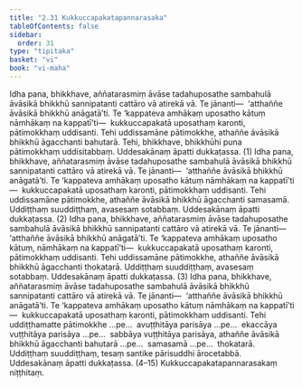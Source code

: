 ```yaml
---
title: "2.31 Kukkuccapakatapannarasaka"
tableOfContents: false
sidebar:
  order: 31
type: "tipitaka"
basket: "vi"
book: "vi-maha"
---
```



<DynamicBreadcrumb />

<Division number="175" book="vi-maha" e="ch" v="3" p="178">

<Paragraph number="753" book="vi-maha">
Idha pana, bhikkhave, aññatarasmiṃ āvāse tadahuposathe sambahulā āvāsikā bhikkhū sannipatanti cattāro vā atirekā vā. Te jānanti—  ‘atthaññe āvāsikā bhikkhū anāgatā’ti. Te ‘kappateva amhākaṃ uposatho kātuṃ nāmhākaṃ na kappatī’ti—  kukkuccapakatā uposathaṃ karonti, pātimokkhaṃ uddisanti. Tehi uddissamāne pātimokkhe, athaññe āvāsikā bhikkhū āgacchanti bahutarā. Tehi, bhikkhave, bhikkhūhi puna pātimokkhaṃ uddisitabbaṃ. Uddesakānaṃ āpatti dukkaṭassa. (1)
</Paragraph>

<Paragraph number="754" book="vi-maha">
Idha pana, bhikkhave, aññatarasmiṃ āvāse tadahuposathe sambahulā āvāsikā bhikkhū sannipatanti cattāro vā atirekā vā. Te jānanti—  ‘atthaññe āvāsikā bhikkhū anāgatā’ti. Te ‘kappateva amhākaṃ uposatho kātuṃ nāmhākaṃ na kappatī’ti—  kukkuccapakatā uposathaṃ karonti, pātimokkhaṃ uddisanti. Tehi uddissamāne pātimokkhe, athaññe āvāsikā bhikkhū āgacchanti samasamā. Uddiṭṭhaṃ suuddiṭṭhaṃ, avasesaṃ sotabbaṃ. Uddesakānaṃ āpatti dukkaṭassa. (2)
</Paragraph>

<Paragraph number="755" book="vi-maha">
Idha pana, bhikkhave, aññatarasmiṃ āvāse tadahuposathe sambahulā āvāsikā bhikkhū sannipatanti cattāro vā atirekā vā. Te jānanti—  ‘atthaññe āvāsikā bhikkhū anāgatā’ti. Te ‘kappateva amhākaṃ uposatho kātuṃ, nāmhākaṃ na kappatī’ti—  kukkuccapakatā uposathaṃ karonti, pātimokkhaṃ uddisanti. Tehi uddissamāne pātimokkhe, athaññe āvāsikā bhikkhū āgacchanti thokatarā. Uddiṭṭhaṃ suuddiṭṭhaṃ, avasesaṃ sotabbaṃ. Uddesakānaṃ āpatti dukkaṭassa. (3)
</Paragraph>

<Paragraph number="756" book="vi-maha">
Idha pana, bhikkhave, aññatarasmiṃ āvāse tadahuposathe sambahulā āvāsikā bhikkhū sannipatanti cattāro vā atirekā vā. Te jānanti—  ‘atthaññe āvāsikā bhikkhū anāgatā’ti. Te ‘kappateva amhākaṃ uposatho kātuṃ nāmhākaṃ na kappatī’ti—  kukkuccapakatā uposathaṃ karonti, pātimokkhaṃ uddisanti. Tehi uddiṭṭhamatte pātimokkhe …pe…  avuṭṭhitāya parisāya …pe…  ekaccāya vuṭṭhitāya parisāya …pe…  sabbāya vuṭṭhitāya parisāya, athaññe āvāsikā bhikkhū āgacchanti bahutarā …pe…  samasamā …pe…  thokatarā. Uddiṭṭhaṃ suuddiṭṭhaṃ, tesaṃ santike pārisuddhi ārocetabbā. Uddesakānaṃ āpatti dukkaṭassa. (4–15)

</Paragraph>
</Division>

<Paragraph number="757" type="center" book="vi-maha">
Kukkuccapakatapannarasakaṃ niṭṭhitaṃ.
</Paragraph>